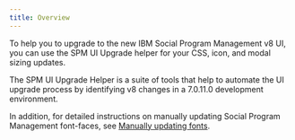 ```yaml
---
title: Overview
---
```


To help you to upgrade to the new IBM Social Program Management v8 UI, you can use the SPM UI Upgrade helper for your CSS, icon, and modal sizing updates.

The SPM UI Upgrade Helper is a suite of tools that help to automate the UI upgrade process by identifying v8 changes in a 7.0.11.0 development environment.

In addition, for detailed instructions on manually updating Social Program Management font-faces, see [Manually updating fonts](customer/customer_font_replacement).
